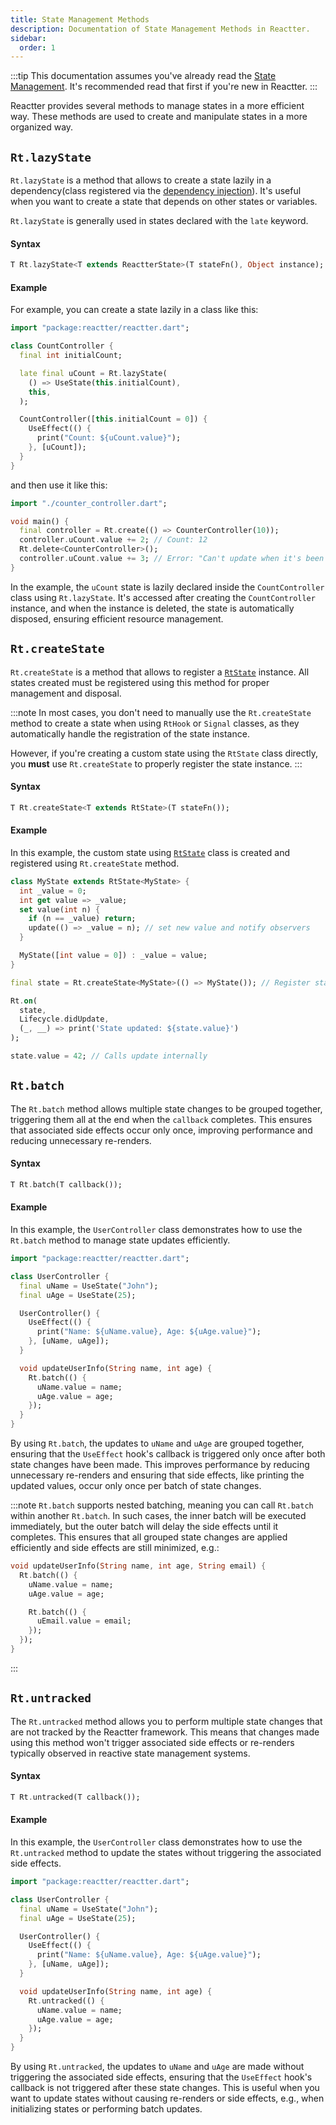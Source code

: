 ```yaml
---
title: State Management Methods
description: Documentation of State Management Methods in Reactter.
sidebar:
  order: 1
---
```


:::tip
This documentation assumes you've already read the [State Management](/reactter/core_concepts/state_management).
It's recommended read that first if you're new in Reactter.
:::

Reactter provides several methods to manage states in a more efficient way. These methods are used to create and manipulate states in a more organized way.

## <HM>`Rt.lazyState`</HM>

<HM>`Rt.lazyState`</HM> is a method that allows to create a state lazily in a dependency(class registered via the [dependency injection](/reactter/core_concepts/dependency_injection)).
It's useful when you want to create a state that depends on other states or variables.

<HM>`Rt.lazyState`</HM> is generally used in states declared with the <HK>`late`</HK> keyword.

#### Syntax

```dart showLineNumbers=false
T Rt.lazyState<T extends ReactterState>(T stateFn(), Object instance);
```

#### Example

For example, you can create a state lazily in a class like this:

```dart title="counter_controller.dart" "Rt.lazyState" "UseState"
import "package:reactter/reactter.dart";

class CountController {
  final int initialCount;

  late final uCount = Rt.lazyState(
    () => UseState(this.initialCount),
    this,
  );

  CountController([this.initialCount = 0]) {
    UseEffect(() {
      print("Count: ${uCount.value}");
    }, [uCount]);
  }
}
```
and then use it like this:

```dart title="main.dart" "Rt.create" "Rt.delete"
import "./counter_controller.dart";

void main() {
  final controller = Rt.create(() => CounterController(10));
  controller.uCount.value += 2; // Count: 12
  Rt.delete<CounterController>();
  controller.uCount.value += 3; // Error: "Can't update when it's been disposed"
}
```

In the example, the `uCount` state is lazily declared inside the <HT>`CountController`</HT> class using <HM>`Rt.lazyState`</HM>. It's accessed after creating the <HT>`CountController`</HT> instance, and when the instance is deleted, the state is automatically disposed, ensuring efficient resource management.


## <HM>`Rt.createState`</HM>

<HM>`Rt.createState`</HM> is a method that allows to register a <HT>[`RtState`](/reactter/api/classes/rt_state)</HT> instance.
All states created must be registered using this method for proper management and disposal.

:::note
In most cases, you don't need to manually use the `Rt.createState` method to create a state when using `RtHook` or `Signal` classes, as they automatically handle the registration of the state instance.

However, if you're creating a custom state using the `RtState` class directly, you **must** use `Rt.createState` to properly register the state instance.
:::

#### Syntax

```dart showLineNumbers=false
T Rt.createState<T extends RtState>(T stateFn());
```

#### Example

In this example, the custom state using <HT>[`RtState`](/reactter/api/classes/rt_state)</HT> class is created and registered using <HM>`Rt.createState`</HM> method.

```dart collapse={13-20} mark={1,12} "RtState" "Rt.createState" "Rt.on" "Lifecycle.didUpdate" /update(?=\u0028)/
class MyState extends RtState<MyState> {
  int _value = 0;
  int get value => _value;
  set value(int n) {
    if (n == _value) return;
    update(() => _value = n); // set new value and notify observers
  }

  MyState([int value = 0]) : _value = value;
}

final state = Rt.createState<MyState>(() => MyState()); // Register state

Rt.on(
  state,
  Lifecycle.didUpdate,
  (_, __) => print('State updated: ${state.value}')
);

state.value = 42; // Calls update internally
```

## <HM>`Rt.batch`</HM>

The <HM>`Rt.batch`</HM> method allows multiple state changes to be grouped together, triggering them all at the end when the <HM>`callback`</HM> completes. This ensures that associated side effects occur only once, improving performance and reducing unnecessary re-renders.

#### Syntax

```dart showLineNumbers=false
T Rt.batch(T callback());
```

#### Example

In this example, the <HT>`UserController`</HT> class demonstrates how to use the <HM>`Rt.batch`</HM> method to manage state updates efficiently.

```dart title="user_controller.dart" "Rt.batch" "UseState" "UseEffect"
import "package:reactter/reactter.dart";

class UserController {
  final uName = UseState("John");
  final uAge = UseState(25);

  UserController() {
    UseEffect(() {
      print("Name: ${uName.value}, Age: ${uAge.value}");
    }, [uName, uAge]);
  }

  void updateUserInfo(String name, int age) {
    Rt.batch(() {
      uName.value = name;
      uAge.value = age;
    });
  }
}
```

By using <HM>`Rt.batch`</HM>, the updates to `uName` and `uAge` are grouped together, ensuring that the <HT>`UseEffect`</HT> hook's callback is triggered only once after both state changes have been made.
This improves performance by reducing unnecessary re-renders and ensuring that side effects, like printing the updated values, occur only once per batch of state changes.

:::note
<HM>`Rt.batch`</HM> supports nested batching, meaning you can call <HM>`Rt.batch`</HM> within another <HM>`Rt.batch`</HM>. In such cases, the inner batch will be executed immediately, but the outer batch will delay the side effects until it completes.
This ensures that all grouped state changes are applied efficiently and side effects are still minimized, e.g.:

```dart
void updateUserInfo(String name, int age, String email) {
  Rt.batch(() {
    uName.value = name;
    uAge.value = age;

    Rt.batch(() {
      uEmail.value = email;
    });
  });
}
```
:::

## <HM>`Rt.untracked`</HM>

The <HM>`Rt.untracked`</HM> method allows you to perform multiple state changes that are not tracked by the Reactter framework.
This means that changes made using this method won't trigger associated side effects or re-renders typically observed in reactive state management systems.

#### Syntax

```dart showLineNumbers=false
T Rt.untracked(T callback());
```

#### Example

In this example, the <HT>`UserController`</HT> class demonstrates how to use the <HM>`Rt.untracked`</HM> method to update the states without triggering the associated side effects.

```dart title="user_controller.dart" "Rt.untracked" "UseState" "UseEffect"
import "package:reactter/reactter.dart";

class UserController {
  final uName = UseState("John");
  final uAge = UseState(25);

  UserController() {
    UseEffect(() {
      print("Name: ${uName.value}, Age: ${uAge.value}");
    }, [uName, uAge]);
  }

  void updateUserInfo(String name, int age) {
    Rt.untracked(() {
      uName.value = name;
      uAge.value = age;
    });
  }
}
```

By using <HM>`Rt.untracked`</HM>, the updates to `uName` and `uAge` are made without triggering the associated side effects, ensuring that the <HT>`UseEffect`</HT> hook's callback is not triggered after these state changes.
This is useful when you want to update states without causing re-renders or side effects, e.g., when initializing states or performing batch updates.
